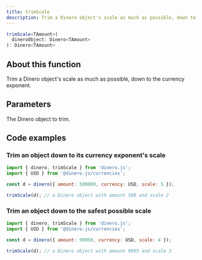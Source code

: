 ```yaml
---
title: trimScale
description: Trim a Dinero object's scale as much as possible, down to the currency exponent.
---
```


<Signature>

```ts
trimScale<TAmount>(
  dineroObject: Dinero<TAmount>
): Dinero<TAmount>
```

</Signature>

## About this function

Trim a Dinero object's scale as much as possible, down to the currency exponent.

## Parameters

<Parameters>

<Parameter name="dineroObject" type="Dinero<TAmount>" required={true}>

The Dinero object to trim.

</Parameter>

</Parameters>

## Code examples

### Trim an object down to its currency exponent's scale

```js
import { dinero, trimScale } from 'dinero.js';
import { USD } from '@dinero.js/currencies';

const d = dinero({ amount: 500000, currency: USD, scale: 5 });

trimScale(d); // a Dinero object with amount 500 and scale 2
```

### Trim an object down to the safest possible scale

```js
import { dinero, trimScale } from 'dinero.js';
import { USD } from '@dinero.js/currencies';

const d = dinero({ amount: 99950, currency: USD, scale: 4 });

trimScale(d); // a Dinero object with amount 9995 and scale 3
```
